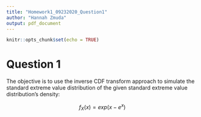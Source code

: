 ```yaml
---
title: "Homework1_09232020_Question1"
author: "Hannah Zmuda"
output: pdf_document
---
```


```r
knitr::opts_chunk$set(echo = TRUE)
```

# Question 1

The objective is to use the inverse CDF transform approach to simulate the standard extreme value distribution of the given standard extreme value distribution's density:

$$f_X(x) = exp(x - e^x)$$

